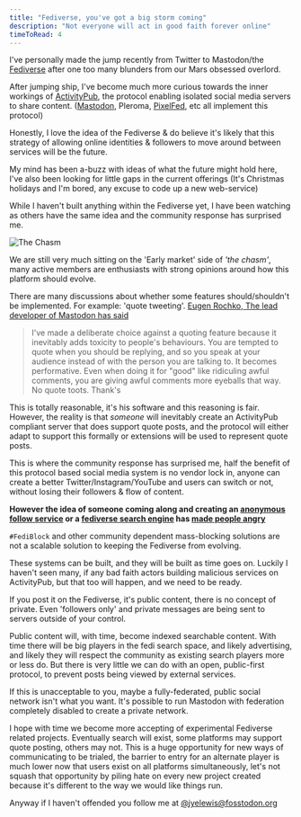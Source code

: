 ```yaml
---
title: "Fediverse, you've got a big storm coming"
description: "Not everyone will act in good faith forever online"
timeToRead: 4
---
```


I've personally made the jump recently from Twitter to Mastodon/the [Fediverse](https://en.wikipedia.org/wiki/Fediverse) after one too many blunders from our Mars obsessed overlord.

After jumping ship, I've become much more curious towards the inner workings of [ActivityPub](https://en.wikipedia.org/wiki/ActivityPub),
the protocol enabling isolated social media servers to share content.
([Mastodon](https://en.wikipedia.org/wiki/Mastodon_(social_network)), Pleroma, [PixelFed](https://en.wikipedia.org/wiki/Pixelfed), etc all implement this protocol)

Honestly, I love the idea of the Fediverse & do believe it's likely that this strategy of allowing online identities & followers to move around between services will be the future.

My mind has been a-buzz with ideas of what the future might hold here,
I've also been looking for little gaps in the current offerings (It's Christmas holidays and I'm bored, any excuse to code up a new web-service)

While I haven't built anything within the Fediverse yet, I have been watching as others have the same idea and the community response has surprised me.

![The Chasm](the-chasm.webp)

We are still very much sitting on the 'Early market' side of _'the chasm'_, many active members are enthusiasts with strong opinions around how this platform should evolve.

There are many discussions about whether some features should/shouldn't be implemented. For example: 'quote tweeting'. [Eugen Rochko, The lead developer of Mastodon has said](https://mastodon.social/@Gargron/99662106175542726)
> I've made a deliberate choice against a quoting feature because it inevitably adds toxicity to people's behaviours. You are tempted to quote when you should be replying, and so you speak at your audience instead of with the person you are talking to. It becomes performative. Even when doing it for "good" like ridiculing awful comments, you are giving awful comments more eyeballs that way. No quote toots. Thank's

This is totally reasonable, it's his software and this reasoning is fair. However, the reality is that _someone_ will inevitably create an ActivityPub compliant
server that does support quote posts, and the protocol will either adapt to support this formally or extensions will be used to represent quote posts.

This is where the community response has surprised me, half the benefit of this protocol based social media system is no vendor lock in,
anyone can create a better Twitter/Instagram/YouTube and users can switch or not, without losing their followers & flow of content.

**However the idea of someone coming along and creating an [anonymous follow service](https://mastinator.com/) or a [fediverse search engine](https://fedisearch.io/) has [made people angry](https://mastodon.ar.al/@aral/109585159213960986)**

`#FediBlock` and other community dependent mass-blocking solutions are not a scalable solution to keeping the Fediverse from evolving.

These systems can be built, and they will be built as time goes on. Luckily I haven't seen many, if any bad faith actors building malicious services on ActivityPub, but that too will happen, and we need to be ready.

If you post it on the Fediverse, it's public content, there is no concept of private. Even 'followers only' and private messages are being sent to servers outside of your control.

Public content will, with time, become indexed searchable content. With time there will be big players in the fedi search space, and likely advertising, and likely they will respect the community as existing search players more or less do.
But there is very little we can do with an open, public-first protocol, to prevent posts being viewed by external services.

If this is unacceptable to you, maybe a fully-federated, public social network isn't what you want. It's possible to run Mastodon with federation completely disabled to create a private network.

I hope with time we become more accepting of experimental Fediverse related projects. Eventually search will exist, some platforms may support quote posting, others may not.
This is a huge opportunity for new ways of communicating to be trialed, the barrier to entry for an alternate player is much lower now that users exist on all platforms simultaneously,
let's not squash that opportunity by piling hate on every new project created because it's different to the way we would like things run.

Anyway if I haven't offended you follow me at [@jyelewis@fosstodon.org](https://fosstodon.org/@jyelewis)
